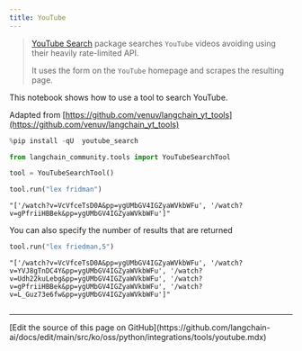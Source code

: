 ```yaml
---
title: YouTube
---
```


>[YouTube Search](https://github.com/joetats/youtube_search) package searches `YouTube` videos avoiding using their heavily rate-limited API.
>
>It uses the form on the `YouTube` homepage and scrapes the resulting page.

This notebook shows how to use a tool to search YouTube.

Adapted from [https://github.com/venuv/langchain_yt_tools](https://github.com/venuv/langchain_yt_tools)

```python
%pip install -qU  youtube_search
```

```python
from langchain_community.tools import YouTubeSearchTool
```

```python
tool = YouTubeSearchTool()
```

```python
tool.run("lex fridman")
```

```output
"['/watch?v=VcVfceTsD0A&pp=ygUMbGV4IGZyaWVkbWFu', '/watch?v=gPfriiHBBek&pp=ygUMbGV4IGZyaWVkbWFu']"
```

You can also specify the number of results that are returned

```python
tool.run("lex friedman,5")
```

```output
"['/watch?v=VcVfceTsD0A&pp=ygUMbGV4IGZyaWVkbWFu', '/watch?v=YVJ8gTnDC4Y&pp=ygUMbGV4IGZyaWVkbWFu', '/watch?v=Udh22kuLebg&pp=ygUMbGV4IGZyaWVkbWFu', '/watch?v=gPfriiHBBek&pp=ygUMbGV4IGZyaWVkbWFu', '/watch?v=L_Guz73e6fw&pp=ygUMbGV4IGZyaWVkbWFu']"
```

```python

```

---

<Callout icon="pen-to-square" iconType="regular">
  [Edit the source of this page on GitHub](https://github.com/langchain-ai/docs/edit/main/src/ko/oss/python/integrations/tools/youtube.mdx)
</Callout>
